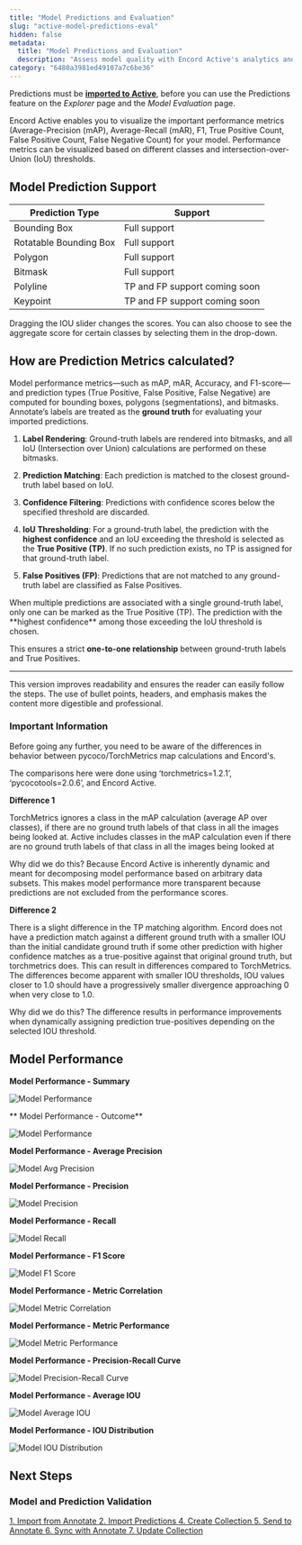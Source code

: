 ```yaml
---
title: "Model Predictions and Evaluation"
slug: "active-model-predictions-eval"
hidden: false
metadata: 
  title: "Model Predictions and Evaluation"
  description: "Assess model quality with Encord Active's analytics and metrics. Optimize model evaluation."
category: "6480a3981ed49107a7c6be36"
---
```


<Note>Predictions must be **[imported to Active](/platform-documentation/Active/active-how-to/active-import-model-predictions-cloud)**, before you can use the Predictions feature on the _Explorer_ page and the _Model Evaluation_ page.</Note>

Encord Active enables you to visualize the important performance metrics (Average-Precision (mAP), Average-Recall (mAR), F1, True Positive Count, False Positive Count, False Negative Count) for your model. Performance metrics can be visualized based on different classes and intersection-over-Union (IoU) thresholds.


## Model Prediction Support

<table>
  <thead>
    <tr>
      <th>Prediction Type</th>
      <th>Support</th>
    </tr>
  </thead>
  <tbody>
    <tr>
      <td>Bounding Box</td>
      <td>Full support</td>
    </tr>
    <tr>
      <td>Rotatable Bounding Box</td>
      <td>Full support</td>
    </tr>
    <tr>
      <td>Polygon</td>
      <td>Full support</td>
    </tr>
    <tr>
      <td>Bitmask</td>
      <td>Full support</td>
    </tr>
    <tr>
      <td>Polyline</td>
      <td>TP and FP support coming soon</td>
    </tr>
    <tr>
      <td>Keypoint</td>
      <td>TP and FP support coming soon</td>
    </tr>
  </tbody>
</table>

Dragging the IOU slider changes the scores.
You can also choose to see the aggregate score for certain classes by selecting them in the drop-down.

## How are Prediction Metrics calculated?

Model performance metrics—such as mAP, mAR, Accuracy, and F1-score—and prediction types (True Positive, False Positive, False Negative) are computed for bounding boxes, polygons (segmentations), and bitmasks. Annotate’s labels are treated as the **ground truth** for evaluating your imported predictions.

1. **Label Rendering**: Ground-truth labels are rendered into bitmasks, and all IoU (Intersection over Union) calculations are performed on these bitmasks.

2. **Prediction Matching**: Each prediction is matched to the closest ground-truth label based on IoU.

3. **Confidence Filtering**: Predictions with confidence scores below the specified threshold are discarded.

4. **IoU Thresholding**: For a ground-truth label, the prediction with the **highest confidence** and an IoU exceeding the threshold is selected as the **True Positive (TP)**. If no such prediction exists, no TP is assigned for that ground-truth label.

5. **False Positives (FP)**: Predictions that are not matched to any ground-truth label are classified as False Positives.

<Info>
When multiple predictions are associated with a single ground-truth label, only one can be marked as the True Positive (TP). The prediction with the **highest confidence** among those exceeding the IoU threshold is chosen.  

This ensures a strict **one-to-one relationship** between ground-truth labels and True Positives.
</Info>

---

This version improves readability and ensures the reader can easily follow the steps. The use of bullet points, headers, and emphasis makes the content more digestible and professional.

### Important Information

Before going any further, you need to be aware of the differences in behavior between pycoco/TorchMetrics map calculations and Encord's.

The comparisons here were done using ‘torchmetrics=1.2.1’, ‘pycocotools=2.0.6’, and Encord Active.

**Difference 1**

TorchMetrics ignores a class in the mAP calculation (average AP over classes), if there are no ground truth labels of that class in all the images being looked at. Active includes classes in the mAP calculation even if there are no ground truth labels of that class in all the images being looked at

Why did we do this? Because Encord Active is inherently dynamic and meant for decomposing model performance based on arbitrary data subsets. This makes model performance more transparent because predictions are not excluded from the performance scores.

**Difference 2**

There is a slight difference in the TP matching algorithm. Encord does not have a prediction match against a different ground truth with a smaller IOU than the initial candidate ground truth if some other prediction with higher confidence matches as a true-positive against that original ground truth, but torchmetrics does. This can result in differences compared to TorchMetrics. The differences become apparent with smaller IOU thresholds, IOU values closer to 1.0 should have a progressively smaller divergence approaching 0 when very close to 1.0.

Why did we do this? The difference results in performance improvements when dynamically assigning prediction true-positives depending on the selected IOU threshold.

## Model Performance

**Model Performance - Summary**

![Model Performance](https://storage.googleapis.com/docs-media.encord.com/static/img/active/filters-labels-metrics/active-model-eval-summary.png)

** Model Performance - Outcome**

![Model Performance](https://storage.googleapis.com/docs-media.encord.com/static/img/active/filters-labels-metrics/active-model-eval-outcome-01.png)

**Model Performance - Average Precision**

![Model Avg Precision](https://storage.googleapis.com/docs-media.encord.com/static/img/active/filters-labels-metrics/active-model-eval-avg-accuracy.png)

**Model Performance - Precision**

![Model Precision](https://storage.googleapis.com/docs-media.encord.com/static/img/active/filters-labels-metrics/active-model-eval-precision-01.png)

**Model Performance - Recall**

![Model Recall](https://storage.googleapis.com/docs-media.encord.com/static/img/active/filters-labels-metrics/active-model-val-recall.png)

**Model Performance - F1 Score**

![Model F1 Score](https://storage.googleapis.com/docs-media.encord.com/static/img/active/filters-labels-metrics/active-model-eval-f1.png)

**Model Performance - Metric Correlation**

![Model Metric Correlation](https://storage.googleapis.com/docs-media.encord.com/static/img/active/filters-labels-metrics/active-model-eval-met-corr.png)

**Model Performance - Metric Performance**

![Model Metric Performance](https://storage.googleapis.com/docs-media.encord.com/static/img/active/filters-labels-metrics/active-model-eval-met-perf.png)

**Model Performance - Precision-Recall Curve**

![Model Precision-Recall Curve](https://storage.googleapis.com/docs-media.encord.com/static/img/active/filters-labels-metrics/active-model-eval-prc.png)

**Model Performance - Average IOU**

![Model Average IOU](https://storage.googleapis.com/docs-media.encord.com/static/img/active/filters-labels-metrics/active-model-eval-avg-iou.png)

**Model Performance - IOU Distribution**

![Model IOU Distribution](https://storage.googleapis.com/docs-media.encord.com/static/img/active/filters-labels-metrics/active-model-eval-iou-distrib.png)







## Next Steps

### Model and Prediction Validation

<div key="1" lang="en">
  <head>
    <meta charSet="UTF-8" />
    <meta content="width=device-width, initial-scale=1.0" name="viewport" />
    <title>Clickable Div</title>
  </head>
  <div className="container">
    <a
      className="clickable-div"
      href="/platform-documentation/Active/active-import/active-import-from-annotate"
    >
      1. Import from Annotate
    </a>
    <a
      className="clickable-div"
      href="/platform-documentation/Active/active-how-to/active-import-model-predictions-cloud"
    >
      2. Import Predictions
    </a>
    <a
      className="clickable-div"
      href="/platform-documentation/Active/active-how-to/active-create-collections"
    >
      4. Create Collection
    </a>
    <a
      className="clickable-div"
      href="/platform-documentation/Active/active-how-to/active-send-collection-to-annotate"
    >
      5. Send to Annotate
    </a>
    <a
      className="clickable-div"
      href="/platform-documentation/Active/active-how-to/active-sync-with-annotate"
    >
      6. Sync with Annotate
    </a>
    <a
      className="clickable-div"
      href="/platform-documentation/Active/active-how-to/active-update-collections"
    >
      7. Update Collection
    </a>
  </div>
</div>

